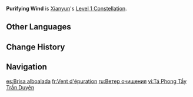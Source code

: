 {{Constellation Infobox
|image         = Constellation Purifying Wind.png
|character     = Xianyun
|level         = 1
|description   = [[White Clouds at Dawn]] gains 1 additional charge.
|scale_att1    = 
|scale_att2    = 
|utility1      = Charge Addition
|utility2      = 
}}
'''Purifying Wind''' is [[Xianyun]]'s [[Level 1 Constellation]].
<!--
==Gameplay Notes==
--><!--
==Preview==
{Preview
|file = Purifying Wind Preview
}
-->
==Other Languages==
{{Other Languages
|en      = Purifying Wind
|zhs     = 借风洗尘缘
|zhs_rm  = Jièfēng Xǐ Chényuán
|zht     = 借風洗塵緣
|zht_rm  = Jièfēng Xǐ Chényuán
|zh_tl   = 
|ja      = 因縁を晴らす借風
|ja_rm   = Innen wo Harasu Shakufuu{{Assumed}}
|ja_tl   = 
|ko      = 속세의 인연을 씻는 차풍
|ko_rm   = 
|ko_tl   = 
|es      = Vientos del destino
|es_tl   = Winds of Destiny
|fr      = Vent d'épuration
|fr_tl   = Wind of Purification
|ru      = Ветер очищения
|ru_tl   = Purification Wind
|th      = Purifying Wind
|vi      = Tá Phong Tẩy Trần Duyên
|vi_tl   = 
|de      = Läuternder Wind
|de_tl   = Purifying Wind
|id      = Purifying Wind
|pt      = Vento Purificador
|pt_tl   = 
|tr      = Arındırıcı Rüzgar
|tr_tl   = 
|it      = Brezza purificatrice
|it_tl   = Purifying Breeze
}}

==Change History==
{{Change History|4.4}}

==Navigation==
{{Talent Navbox|Xianyun}}

[[es:Brisa alboalada]]
[[fr:Vent d'épuration]]
[[ru:Ветер очищения]]
[[vi:Tá Phong Tẩy Trần Duyên]]